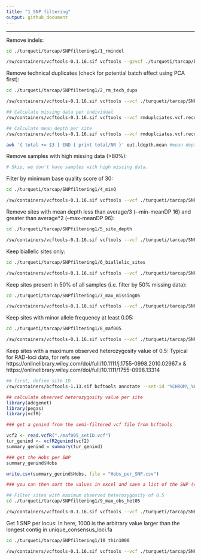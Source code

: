 ```yaml
---
title: "1_SNP filtering"
output: github_document
---
```


---
Remove indels:
```bash
cd ./turqueti/tarcap/SNPfiltering1/1_rmindel

/sw/containers/vcftools-0.1.16.sif vcftools --gzvcf ./turqueti/tarcap/bcftools_mpileup/raw.vcf.gz --remove-indels --out rmindels --recode --recode-INFO-all
```

Remove technical duplicates (check for potential batch effect using PCA first):
```bash
cd ./turqueti/tarcap/SNPfiltering1/2_rm_tech_dups

/sw/containers/vcftools-0.1.16.sif vcftools --vcf ./turqueti/tarcap/SNPfiltering1/1_rmindel/rmindels.recode.vcf --remove rm_tech_dups.tsv --out rmduplciates.vcf --recode --recode-INFO-all

## Calculate missing data per individual
/sw/containers/vcftools-0.1.16.sif vcftools --vcf rmduplciates.vcf.recode.vcf --missing-indv --out out

## Calculate mean depth per site
/sw/containers/vcftools-0.1.16.sif vcftools --vcf rmduplciates.vcf.recode.vcf --site-mean-depth --out out

awk '{ total += $3 } END { print total/NR }' out.ldepth.mean #mean depth = 48.1826
```

Remove samples with high missing data (>80%):
```bash
# Skip, we don't have samples with high missing data. 
```

Filter by minimum base quality score of 30:
```bash
cd ./turqueti/tarcap/SNPfiltering1/4_minQ

/sw/containers/vcftools-0.1.16.sif vcftools --vcf ./turqueti/tarcap/SNPfiltering1/4_minQ/2_rm_tech_dups/rmduplciates.vcf.recode.vcf --minQ 30 --out minQ30 --recode --recode-INFO-all
```

Remove sites with mean depth less than average/3 (‐‐min-meanDP 16) and greater than average*2 (--max-meanDP 96):
```bash
cd ./turqueti/tarcap/SNPfiltering1/5_site_depth

/sw/containers/vcftools-0.1.16.sif vcftools --vcf ./turqueti/tarcap/SNPfiltering1/4_minQ/minQ30.recode.vcf --min-meanDP 16 --max-meanDP 96 --out site_depth --recode --recode-INFO-all
```

Keep biallelic sites only:
```bash
cd ./turqueti/tarcap/SNPfiltering1/6_biallelic_sites

/sw/containers/vcftools-0.1.16.sif vcftools --vcf ./turqueti/tarcap/SNPfiltering1/5_site_depth/site_depth.recode.vcf --min-alleles 2 --max-alleles 2 --out biallelic_sites --recode --recode-INFO-all
```

Keep sites present in 50% of all samples (i.e. filter by 50% missing data):
```bash
cd ./turqueti/tarcap/SNPfiltering1/7_max_missing05

/sw/containers/vcftools-0.1.16.sif vcftools --vcf ./turqueti/tarcap/SNPfiltering1/6_biallelic_sites/biallelic_sites.recode.vcf --max-missing 0.5 --out maxmissing05 --recode --recode-INFO-all
```

Keep sites with minor allele frequency at least 0.05:
```bash
cd ./turqueti/tarcap/SNPfiltering1/8_maf005

/sw/containers/vcftools-0.1.16.sif vcftools --vcf ./turqueti/tarcap/SNPfiltering1/7_max_missing05/maxmissing05.recode.vcf --maf 0.05 --out maf005 --recode --recode-INFO-all
```

Keep sites with a maximum observed heterozygosity value of 0.5:
Typical for RAD-loci data, for refs see https://onlinelibrary.wiley.com/doi/full/10.1111/j.1755-0998.2010.02967.x &
https://onlinelibrary.wiley.com/doi/full/10.1111/1755-0998.13314
```bash
## first, define site ID
/sw/containers/bcftools-1.13.sif bcftools annotate --set-id '%CHROM\_%POS' maf005.recode.vcf > maf005_setID.vcf
```
```r
## calculate observed heterozygosity value per site
library(adegenet)
library(pegas)
library(vcfR)

### get a genind from the semi-filtered vcf file from bcftools

vcf2 <- read.vcfR("./maf005_setID.vcf")
tur_genind <- vcfR2genind(vcf2)
summary_genind = summary(tur_genind)

### get the Hobs per SNP 
summary_genind$Hobs 

write.csv(summary_genind$Hobs, file = "Hobs_per_SNP.csv")

### you can then sort the values in excel and save a list of the SNP (with site ID) with >0.5
```
```bash
## Filter sites with maximum observed heterozygosity of 0.5
cd ./turqueti/tarcap/SNPfiltering1/9_max_obs_het05

/sw/containers/vcftools-0.1.16.sif vcftools --vcf ./turqueti/tarcap/SNPfiltering1/8_maf005/maf005_setID.vcf --exclude site_obs_het_over_05.tsv --out max_het05.vcf --recode --recode-INFO-all
```

Get 1 SNP per locus:
In here, 1000 is the arbitrary value larger than the longest contig in unique_consensus_loci.fa
```bash
cd ./turqueti/tarcap/SNPfiltering1/10_thin1000

/sw/containers/vcftools-0.1.16.sif vcftools --vcf ./turqueti/tarcap/SNPfiltering1/9_max_obs_het05/max_het05.vcf.recode.vcf --thin 1000 --out thin1000_maf005_obshet05.vcf --recode --recode-INFO-all
```
